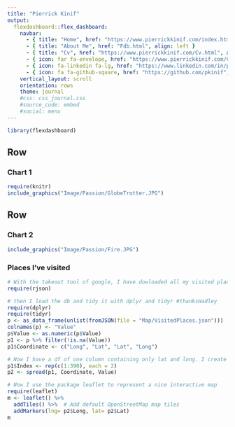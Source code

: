 ```yaml
---
title: "Pierrick Kinif"
output: 
  flexdashboard::flex_dashboard:
    navbar:
      - { title: "Home", href: "https://www.pierrickkinif.com/index.html", align: left }
      - { title: "About Me", href: "Fdb.html", align: left }
      - { title: "Cv", href: "https://www.pierrickkinif.com/Cv.html", align: left }
      - { icon: far fa-envelope, href: "https://www.pierrickkinif.com/Contact.html", align: right }
      - { icon: fa-linkedin fa-lg, href: "https://www.linkedin.com/in/pierrickkinif/", align: right }
      - { icon: fa fa-github-square, href: "https://github.com/pkinif", align: right }
    vertical_layout: scroll
    orientation: rows
    theme: journal
    #css: css_journal.css
    #source_code: embed
    #social: menu
---
```

```r
library(flexdashboard)
```



Row
-------------------------------------
    
### Chart 1
    
```r
require(knitr)
include_graphics("Image/Passion/GlobeTrotter.JPG")
```

Row
-------------------------------------
    
### Chart 2
    
```r
include_graphics("Image/Passion/Fire.JPG")
```
    
### Places I've visited

```r
# With the takeout tool of google, I have dowloaded all my visited place from my google map. The file format is json. To open it in R I require the rjson package
require(rjson)

# then I load the db and tidy it with dplyr and tidyr #thanksHadley
require(dplyr)
require(tidyr)
p <- as_data_frame(unlist(fromJSON(file = "Map/VisitedPlaces.json")))
colnames(p) <- "Value"
p$Value <- as.numeric(p$Value)
p1 <- p %>% filter(!is.na(Value))
p1$Coordinate <- c("Long", "Lat", "Lat", "Long")

# Now I have a df of one column containing only lat and long. I create an index column representating the location in number. Then I spread Coordinate column to make the df tidy
p1$Index <- rep(c(1:390), each = 2)
p2 <- spread(p1, Coordinate, Value)

# Now I use the package leaflet to represent a nice interactive map
require(leaflet)
m <- leaflet() %>%
  addTiles() %>%  # Add default OpenStreetMap map tiles
  addMarkers(lng= p2$Long, lat= p2$Lat) 
m
```
